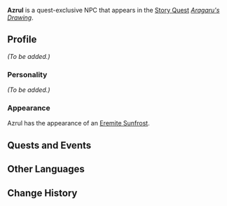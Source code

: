 {{Meta
|missing_NPC_profile  = yes
}}
{{Character Infobox
|type             = Quest NPC
|image            = Enemy Eremite Sunfrost.png
|deceased         = <!-- Past (for deceased prior to events of the game) or free response -->
|region           = Sumeru
|affiliation      = 
|title            = The Farrokhzadan

|ancestry         = <!-- Clan/family -->
|father           = 
|mother           = 
|spouse           = 
|sibling          = 
|child            = 
|relative         = 

|voiceEN          = 
|voiceCN          = 
|voiceJP          = 
}}
'''Azrul''' is a quest-exclusive NPC that appears in the [[Story Quest]] ''[[Aragaru's Drawing]]''.
<!--
==Location==
{{subst:#tag:gallery|
NPC Location {{subst:PAGENAME}}.png{{subst:!}}{{subst:PAGENAME}}'s location
NPC Location {{subst:PAGENAME}} Context.png{{subst:!}}Additional context
}}
-->
==Profile==
<!--Detailed story/lore information goes here.-->
''(To be added.)''

===Personality===
''(To be added.)''

===Appearance===
<!--Keep appearance section short and concise. Limit to 2 paragraphs with 3-4 sentences each.-->
Azrul has the appearance of an [[Eremite Sunfrost]].

==Quests and Events==
{{Quests and Events}}
<!--
==Trivia==
* 
-->
==Other Languages==
{{Other Languages
|default_hidden = 1
|en      = Azrul
|zhs     = 阿兹鲁尔
|zhs_rm  = Āzīlǔ'ěr
|zht     = 阿茲魯爾
|zht_rm  = Āzīlǔ'ěr
|ja      = アズルル
|ja_rm   = Azururu
|ko      = 아즈룰
|ko_rm   = Ajeurul
|es      = Azrul
|fr      = Azrul
|ru      = Азруль
|th      = Azrul
|vi      = Azrul
|de      = Azrul
|id      = Azrul
|pt      = Azrul
}}

==Change History==
{{Change History|3.0}}
<!--
==References==
{{Reflist}}
-->